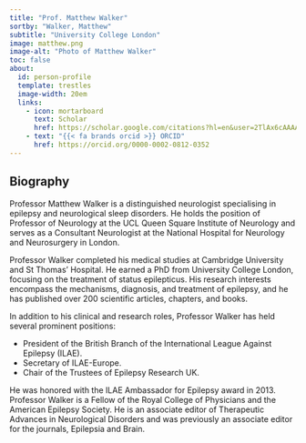 ```yaml
---
title: "Prof. Matthew Walker"
sortby: "Walker, Matthew"
subtitle: "University College London"
image: matthew.png
image-alt: "Photo of Matthew Walker"
toc: false
about:
  id: person-profile
  template: trestles
  image-width: 20em
  links:
    - icon: mortarboard
      text: Scholar
      href: https://scholar.google.com/citations?hl=en&user=2TlAx6cAAAAJ
    - text: "{{< fa brands orcid >}} ORCID"
      href: https://orcid.org/0000-0002-0812-0352
---
```



:::{#person-profile}

## Biography

Professor Matthew Walker is a distinguished neurologist specialising in epilepsy and neurological sleep disorders. He holds the position of Professor of Neurology at the UCL Queen Square Institute of Neurology and serves as a Consultant Neurologist at the National Hospital for Neurology and Neurosurgery in London.

Professor Walker completed his medical studies at Cambridge University and St Thomas' Hospital. He earned a PhD from University College London, focusing on the treatment of status epilepticus. His research interests encompass the mechanisms, diagnosis, and treatment of epilepsy, and he has published over 200 scientific articles, chapters, and books.

In addition to his clinical and research roles, Professor Walker has held several prominent positions:

- President of the British Branch of the International League Against Epilepsy (ILAE).
- Secretary of ILAE-Europe.
- Chair of the Trustees of Epilepsy Research UK.

He was honored with the ILAE Ambassador for Epilepsy award in 2013. Professor Walker is a Fellow of the Royal College of Physicians and the American Epilepsy Society. He is an associate editor of Therapeutic Advances in Neurological Disorders and was previously an associate editor for the journals, Epilepsia and Brain.

:::